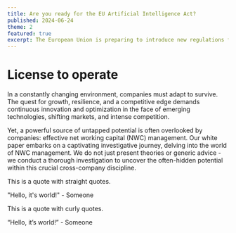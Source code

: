 ```yaml
---
title: Are you ready for the EU Artificial Intelligence Act?
published: 2024-06-24
theme: 2
featured: true
excerpt: The European Union is preparing to introduce new regulations for artificial intelligence. Here's what you need to know.
---
```


# License to operate

In a constantly changing environment, companies must adapt to survive. The quest for growth, resilience, and a competitive edge demands continuous innovation and optimization in the face of emerging technologies, shifting markets, and intense competition.

Yet, a powerful source of untapped potential is often overlooked by companies: effective net working capital (NWC) management.
Our white paper embarks on a captivating investigative journey, delving into the world of NWC management. We do not just present theories or generic advice - we conduct a thorough investigation to uncover the often-hidden potential within this crucial cross-company discipline.

This is a quote with straight quotes.

"Hello, it's world!" - Someone

This is a quote with curly quotes.

“Hello, it’s world!” - Someone

